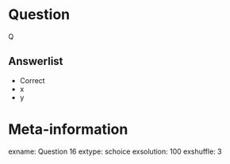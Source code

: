
Question
========
Q

Answerlist
----------
* Correct
* x
* y


Meta-information
================
exname: Question 16
extype: schoice
exsolution: 100
exshuffle: 3
